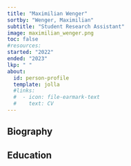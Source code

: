```yaml
---
title: "Maximilian Wenger"
sortby: "Wenger, Maximilian"
subtitle: "Student Research Assistant"
image: maximilian_wenger.png
toc: false
#resources: 
started: "2022"
ended: "2023"
lkp: " "
about:
  id: person-profile
  template: jolla
  #links:
  #  - icon: file-earmark-text
  #    text: CV
---
```


:::{#person-profile}
:::

## Biography

## Education